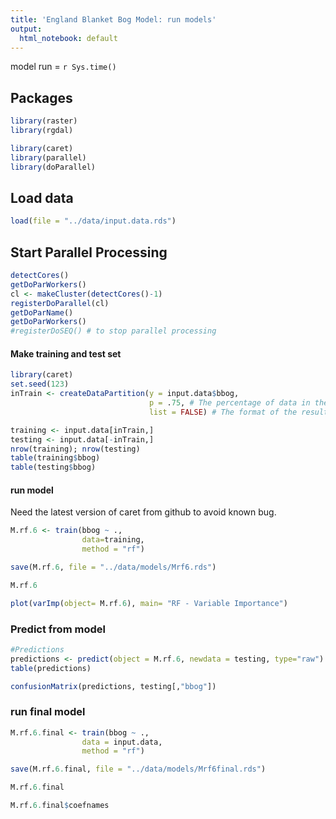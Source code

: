 ```yaml
---
title: 'England Blanket Bog Model: run models'
output:
  html_notebook: default
---
```


model run = `r Sys.time()`

## Packages 
```r
library(raster)
library(rgdal)

library(caret)
library(parallel)
library(doParallel)
```

## Load data
```r
load(file = "../data/input.data.rds")
```

## Start Parallel Processing

```r
detectCores()
getDoParWorkers()
cl <- makeCluster(detectCores()-1)
registerDoParallel(cl)
getDoParName()
getDoParWorkers()
#registerDoSEQ() # to stop parallel processing
```

#### Make training and test set




```r
library(caret)
set.seed(123)
inTrain <- createDataPartition(y = input.data$bbog, 
                               p = .75, # The percentage of data in the training set
                               list = FALSE) # The format of the results

training <- input.data[inTrain,]
testing <- input.data[-inTrain,]
nrow(training); nrow(testing)
table(training$bbog)
table(testing$bbog)
```

#### run model
Need the latest version of caret from github to avoid known bug.
```r
M.rf.6 <- train(bbog ~ .,
                data=training, 
                method = "rf")

save(M.rf.6, file = "../data/models/Mrf6.rds")

M.rf.6
```



```r
plot(varImp(object= M.rf.6), main= "RF - Variable Importance")
```

### Predict from model

```r
#Predictions
predictions <- predict(object = M.rf.6, newdata = testing, type="raw")
table(predictions)

confusionMatrix(predictions, testing[,"bbog"])
```

### run final model

```r
M.rf.6.final <- train(bbog ~ .,
                data = input.data,
                method = "rf")

save(M.rf.6.final, file = "../data/models/Mrf6final.rds")

M.rf.6.final

M.rf.6.final$coefnames
```


